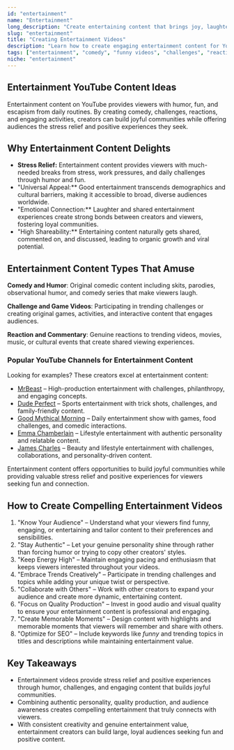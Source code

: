 ```yaml
---
id: "entertainment"
name: "Entertainment"
long_description: "Create entertaining content that brings joy, laughter, and positive experiences to viewers seeking fun, humor, and escapism from daily routines."
slug: "entertainment"
title: "Creating Entertainment Videos"
description: "Learn how to create engaging entertainment content for YouTube—covering comedy, challenges, reactions, and content that brings joy to audiences."
tags: ["entertainment", "comedy", "funny videos", "challenges", "reaction videos", "humor", "fun content"]
niche: "entertainment"
---
```


## Entertainment YouTube Content Ideas

Entertainment content on YouTube provides viewers with humor, fun, and escapism from daily routines. By creating comedy, challenges, reactions, and engaging activities, creators can build joyful communities while offering audiences the stress relief and positive experiences they seek.

## Why Entertainment Content Delights

- **Stress Relief:** Entertainment content provides viewers with much-needed breaks from stress, work pressures, and daily challenges through humor and fun.
- "Universal Appeal:** Good entertainment transcends demographics and cultural barriers, making it accessible to broad, diverse audiences worldwide.
- "Emotional Connection:** Laughter and shared entertainment experiences create strong bonds between creators and viewers, fostering loyal communities.
- "High Shareability:** Entertaining content naturally gets shared, commented on, and discussed, leading to organic growth and viral potential.

## Entertainment Content Types That Amuse

**Comedy and Humor**: Original comedic content including skits, parodies, observational humor, and comedy series that make viewers laugh.

**Challenge and Game Videos**: Participating in trending challenges or creating original games, activities, and interactive content that engages audiences.

**Reaction and Commentary**: Genuine reactions to trending videos, movies, music, or cultural events that create shared viewing experiences.

### Popular YouTube Channels for Entertainment Content

Looking for examples? These creators excel at entertainment content:
- [MrBeast](https://www.youtube.com/@MrBeast) – High-production entertainment with challenges, philanthropy, and engaging concepts.
- [Dude Perfect](https://www.youtube.com/@DudePerfect) – Sports entertainment with trick shots, challenges, and family-friendly content.
- [Good Mythical Morning](https://www.youtube.com/@GoodMythicalMorning) – Daily entertainment show with games, food challenges, and comedic interactions.
- [Emma Chamberlain](https://www.youtube.com/@emmachamberlain) – Lifestyle entertainment with authentic personality and relatable content.
- [James Charles](https://www.youtube.com/@jamescharles) – Beauty and lifestyle entertainment with challenges, collaborations, and personality-driven content.

Entertainment content offers opportunities to build joyful communities while providing valuable stress relief and positive experiences for viewers seeking fun and connection.

## How to Create Compelling Entertainment Videos

1. "Know Your Audience" – Understand what your viewers find funny, engaging, or entertaining and tailor content to their preferences and sensibilities.
2. "Stay Authentic" – Let your genuine personality shine through rather than forcing humor or trying to copy other creators' styles.
3. "Keep Energy High" – Maintain engaging pacing and enthusiasm that keeps viewers interested throughout your videos.
4. "Embrace Trends Creatively" – Participate in trending challenges and topics while adding your unique twist or perspective.
5. "Collaborate with Others" – Work with other creators to expand your audience and create more dynamic, entertaining content.
6. "Focus on Quality Production" – Invest in good audio and visual quality to ensure your entertainment content is professional and engaging.
7. "Create Memorable Moments" – Design content with highlights and memorable moments that viewers will remember and share with others.
8. "Optimize for SEO" – Include keywords like *funny* and trending topics in titles and descriptions while maintaining entertainment value.

## Key Takeaways

- Entertainment videos provide stress relief and positive experiences through humor, challenges, and engaging content that builds joyful communities.
- Combining authentic personality, quality production, and audience awareness creates compelling entertainment that truly connects with viewers.
- With consistent creativity and genuine entertainment value, entertainment creators can build large, loyal audiences seeking fun and positive content.
